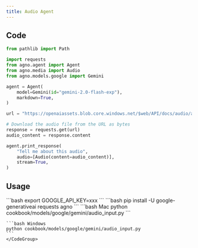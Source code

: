 ```yaml
---
title: Audio Agent
---
```


## Code

```python cookbook/models/google/gemini/audio_input.py
from pathlib import Path

import requests
from agno.agent import Agent
from agno.media import Audio
from agno.models.google import Gemini

agent = Agent(
    model=Gemini(id="gemini-2.0-flash-exp"),
    markdown=True,
)

url = "https://openaiassets.blob.core.windows.net/$web/API/docs/audio/alloy.wav"

# Download the audio file from the URL as bytes
response = requests.get(url)
audio_content = response.content

agent.print_response(
    "Tell me about this audio",
    audio=[Audio(content=audio_content)],
    stream=True,
)
```

## Usage

<Steps>
  <Snippet file="create-venv-step.mdx" />

  <Step title="Set your API key">
    ```bash
    export GOOGLE_API_KEY=xxx
    ```
  </Step>

  <Step title="Install libraries">
    ```bash
    pip install -U google-generativeai requests agno
    ```
  </Step>

  <Step title="Run Agent">
    <CodeGroup>
    ```bash Mac
    python cookbook/models/google/gemini/audio_input.py
    ```

    ```bash Windows
    python cookbook/models/google/gemini/audio_input.py
    ```
    </CodeGroup>
  </Step>
</Steps>